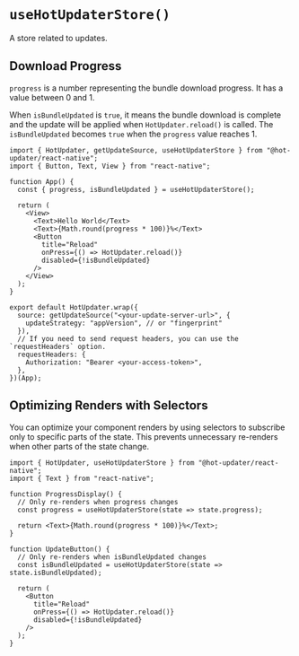 # `useHotUpdaterStore()`

A store related to updates.

## Download Progress

`progress` is a number representing the bundle download progress. It has a value between 0 and 1.

When `isBundleUpdated` is `true`, it means the bundle download is complete and the update will be applied when `HotUpdater.reload()` is called. The `isBundleUpdated` becomes `true` when the `progress` value reaches 1.

```tsx
import { HotUpdater, getUpdateSource, useHotUpdaterStore } from "@hot-updater/react-native";
import { Button, Text, View } from "react-native";

function App() {
  const { progress, isBundleUpdated } = useHotUpdaterStore();

  return (
    <View>
      <Text>Hello World</Text>
      <Text>{Math.round(progress * 100)}%</Text>
      <Button
        title="Reload"
        onPress={() => HotUpdater.reload()}
        disabled={!isBundleUpdated}
      />
    </View>
  );
}

export default HotUpdater.wrap({
  source: getUpdateSource("<your-update-server-url>", {
    updateStrategy: "appVersion", // or "fingerprint"
  }),
  // If you need to send request headers, you can use the `requestHeaders` option.
  requestHeaders: {
    Authorization: "Bearer <your-access-token>",
  },
})(App);
```

## Optimizing Renders with Selectors

You can optimize your component renders by using selectors to subscribe only to specific parts of the state. This prevents unnecessary re-renders when other parts of the state change.

```tsx
import { HotUpdater, useHotUpdaterStore } from "@hot-updater/react-native";
import { Text } from "react-native";

function ProgressDisplay() {
  // Only re-renders when progress changes
  const progress = useHotUpdaterStore(state => state.progress);

  return <Text>{Math.round(progress * 100)}%</Text>;
}

function UpdateButton() {
  // Only re-renders when isBundleUpdated changes
  const isBundleUpdated = useHotUpdaterStore(state => state.isBundleUpdated);

  return (
    <Button
      title="Reload"
      onPress={() => HotUpdater.reload()}
      disabled={!isBundleUpdated}
    />
  );
}
```